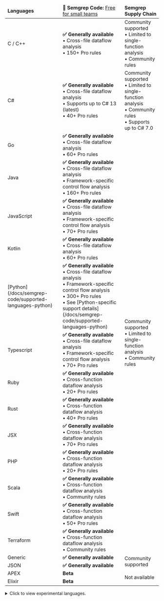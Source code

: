 <div class="language-support-table">

<table>
    <thead><tr>
        <td><strong>Languages</strong></td>
        <td><strong>🚀 Semgrep Code:</strong> <a href="https://semgrep.dev/pricing">Free for small teams</a></td>
        <td><strong>Semgrep Supply Chain</strong></td>
    </tr></thead>
    <tbody>
    <tr>
      <td>C / C++</td>
      <td><strong>✅ Generally available</strong><br />
         • Cross-file dataflow analysis<br />
         • 150+ Pro rules </td>
      <td> Community supported <br />
         • Limited to single-function analysis<br />
         • Community rules </td>
    </tr>
    <tr>
      <td>C#</td>
      <td><strong>✅ Generally available </strong><br />
         • Cross-file dataflow analysis<br />
         • Supports up to C# 13 (latest)<br />
         • 40+ Pro rules </td>
      <td> Community supported <br />
         • Limited to single-function analysis<br />
         • Community rules <br />
         • Supports up to C# 7.0</td>
    </tr>
    <tr>
      <td>Go</td>
      <td><strong>✅ Generally available</strong><br />
         • Cross-file dataflow analysis<br />
         • 60+ Pro rules </td>
      <td rowspan='13'> Community supported <br />
         • Limited to single-function analysis<br />
         • Community rules </td>
    </tr>
    <tr>
      <td>Java</td>
      <td><strong>✅ Generally available</strong><br />
         • Cross-file dataflow analysis<br />
         • Framework-specific control flow analysis<br />
         • 160+ Pro rules </td>
    </tr>
    <tr>
      <td>JavaScript</td>
      <td><strong>✅ Generally available</strong><br />
         • Cross-file dataflow analysis<br />
         • Framework-specific control flow analysis<br />
         • 70+ Pro rules</td>
    </tr>
    <tr>
      <td>Kotlin</td>
      <td><strong>✅ Generally available </strong><br />
         • Cross-file dataflow analysis<br />
         • 60+ Pro rules</td>
    </tr>
    <tr>
      <td>[Python](/docs/semgrep-code/supported-languages-python)</td>
      <td><strong>✅ Generally available</strong><br />
         • Cross-file dataflow analysis<br />
         • Framework-specific control flow analysis<br />
         • 300+ Pro rules<br />
         • See [Python-specific support details](/docs/semgrep-code/supported-languages-python)</td>
    </tr>
    <tr>
      <td>Typescript</td>
      <td><strong>✅ Generally available </strong><br />
         • Cross-file dataflow analysis<br />
         • Framework-specific control flow analysis<br />
         • 70+ Pro rules</td>
    </tr>
    <tr>
      <td>Ruby</td>
      <td><strong>✅ Generally available </strong><br />
         • Cross-function dataflow analysis<br />
         • 20+ Pro rules</td>
    </tr>
     <tr>
      <td>Rust</td>
      <td><strong>✅ Generally available </strong><br />
         • Cross-function dataflow analysis<br />
         • 40+ Pro rules</td>
    </tr>
    <tr>
      <td>JSX</td>
      <td><strong>✅ Generally available </strong><br />
         • Cross-function dataflow analysis<br />
         • 70+ Pro rules</td>
    </tr>
    <tr>
      <td>PHP</td>
      <td><strong>✅ Generally available </strong><br />
         • Cross-function dataflow analysis<br />
         • 20+ Pro rules</td>
    </tr>
     <tr>
      <td>Scala</td>
      <td><strong>✅ Generally available </strong><br />
         • Cross-function dataflow analysis<br />
         • Community rules</td>
    </tr>
    <tr>
      <td>Swift</td>
      <td><strong>✅ Generally available </strong><br />
         • Cross-function dataflow analysis<br />
         • 50+ Pro rules</td>
    </tr>
    <tr>
      <td>Terraform</td>
      <td><strong>✅ Generally available</strong><br />
         • Cross-function dataflow analysis<br />
         • Community rules</td>
    </tr>
    <tr>
      <td>Generic</td>
      <td><strong>✅ Generally available </strong></td>
      <td rowspan='2'>Community supported</td>
    </tr>
    <tr>
      <td>JSON</td>
      <td><strong>✅ Generally available </strong></td>
    </tr>
    <tr>
      <td>APEX</td>
      <td><strong>Beta</strong></td>
      <td rowspan='2'>Not available</td>
    </tr>
    <tr>
      <td>Elixir</td>
      <td><strong>Beta</strong></td>
    </tr>
   </tbody>
</table>


<details>
 <summary>Click to view experimental languages.</summary>
- Bash
- Cairo
- Circom
- Clojure
- Dart
- Dockerfile
- Hack
- HTML
- Jsonnet
- Julia
- Lisp
- Lua
- Move on Aptos
- Move on Sui
- OCaml
- R
- Scheme
- Solidity
- YAML
- XML
</details>

</div>

<!--  For readability, please keep each column in alphabetical order. -->
